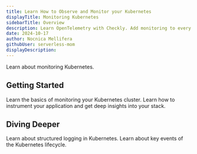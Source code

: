 ```yaml
---
title: Learn How to Observe and Monitor your Kubernetes
displayTitle: Monitoring Kubernetes
sidebarTitle: Overview
description: Learn OpenTelemetry with Checkly. Add monitoring to every piece of your stack with the open standards and open-source tools.
date: 2024-10-17
author: Nocnica Mellifera
githubUser: serverless-mom
displayDescription:
---
```


Learn about monitoring Kubernetes.

## Getting Started

<CardGroup cols={2}>
  <Card
    title="Getting started."
    href="/learn/kubernetes/monitoring-challenges/"
  >
    Learn the basics of monitoring your Kubernetes cluster.
  </Card>
  <Card
    title="Learn about logging best practices."
    href="/learn/kubernetes/logging-best-practices/"
  >
    Learn how to instrument your application and get deep insights into your stack.
  </Card>
</CardGroup>

## Diving Deeper

<CardGroup cols={2}>
  <Card
    title="Structured logging"
    href="/learn/kubernetes/structured-logging/"
  >
    Learn about structured logging in Kubernetes.
  </Card>
  <Card
    title="Events"
    href="/learn/kubernetes/events/"
  >
    Learn about key events of the Kubernetes lifecycle.
  </Card>
</CardGroup>
